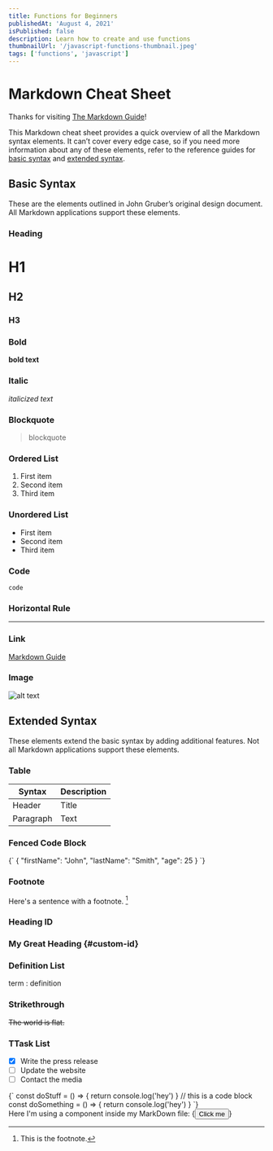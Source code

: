 ```yaml
---
title: Functions for Beginners
publishedAt: 'August 4, 2021'
isPublished: false
description: Learn how to create and use functions
thumbnailUrl: '/javascript-functions-thumbnail.jpeg'
tags: ['functions', 'javascript']
---
```


# Markdown Cheat Sheet

Thanks for visiting [The Markdown Guide](https://www.markdownguide.org)!

This Markdown cheat sheet provides a quick overview of all the Markdown syntax elements. It can’t cover every edge case, so if you need more information about any of these elements, refer to the reference guides for [basic syntax](https://www.markdownguide.org/basic-syntax) and [extended syntax](https://www.markdownguide.org/extended-syntax).

## Basic Syntax

These are the elements outlined in John Gruber’s original design document. All Markdown applications support these elements.

### Heading

# H1

## H2

### H3

### Bold

**bold text**

### Italic

_italicized text_

### Blockquote

> blockquote

### Ordered List

1. First item
2. Second item
3. Third item

### Unordered List

-   First item
-   Second item
-   Third item

### Code

`code`

### Horizontal Rule

---

### Link

[Markdown Guide](https://www.markdownguide.org)

### Image

![alt text](https://www.markdownguide.org/assets/images/tux.png)

## Extended Syntax

These elements extend the basic syntax by adding additional features. Not all Markdown applications support these elements.

### Table

| Syntax    | Description |
| --------- | ----------- |
| Header    | Title       |
| Paragraph | Text        |

### Fenced Code Block

<SyntaxHighlighter language="json">
    {`
{
  "firstName": "John",
  "lastName": "Smith",
  "age": 25
}
`}
</SyntaxHighlighter>

### Footnote

Here's a sentence with a footnote. [^1]

[^1]: This is the footnote.

### Heading ID

### My Great Heading {#custom-id}

### Definition List

term
: definition

### Strikethrough

~~The world is flat.~~

### TTask List

-   [x] Write the press release
-   [ ] Update the website
-   [ ] Contact the media

<SyntaxHighlighter language="javascript">
    {`
const doStuff = () => {
  return console.log('hey')
}
// this is a code block const doSomething = () => { return console.log('hey') }
`}
</SyntaxHighlighter>

<div>Here I'm using a component inside my MarkDown file: {<Button>Click me</Button>}</div>
